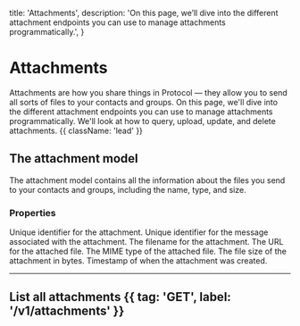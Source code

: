   title: 'Attachments',
  description:
    'On this page, we’ll dive into the different attachment endpoints you can use to manage attachments programmatically.',
}

# Attachments

Attachments are how you share things in Protocol — they allow you to send all sorts of files to your contacts and groups. On this page, we'll dive into the different attachment endpoints you can use to manage attachments programmatically. We'll look at how to query, upload, update, and delete attachments. {{ className: 'lead' }}

## The attachment model

The attachment model contains all the information about the files you send to your contacts and groups, including the name, type, and size.

### Properties

<Properties>
  <Property name="id" type="string">
    Unique identifier for the attachment.
  </Property>
  <Property name="message_id" type="string">
    Unique identifier for the message associated with the attachment.
  </Property>
  <Property name="filename" type="string">
    The filename for the attachment.
  </Property>
  <Property name="file_url" type="string">
    The URL for the attached file.
  </Property>
  <Property name="file_type" type="string">
    The MIME type of the attached file.
  </Property>
  <Property name="file_size" type="integer">
    The file size of the attachment in bytes.
  </Property>
  <Property name="created_at" type="timestamp">
    Timestamp of when the attachment was created.
  </Property>
</Properties>

---

## List all attachments {{ tag: 'GET', label: '/v1/attachments' }}
